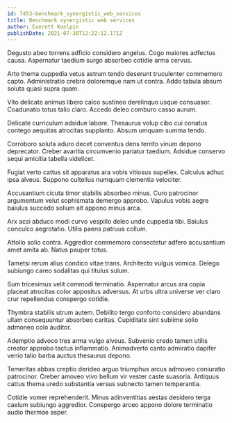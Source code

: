 ```yaml
---
id: 7453-benchmark_synergistic_web_services
title: Benchmark synergistic web services
author: Everett Koelpin
publishDate: 2021-07-30T12:22:12.171Z
---
```


Degusto abeo torrens adficio considero angelus. Cogo maiores adfectus causa. Aspernatur taedium surgo absorbeo cotidie arma cervus.

Arto thema cuppedia vetus astrum tendo deserunt truculenter commemoro capto. Administratio crebro doloremque nam ut contra. Addo tabula absum soluta quasi supra quam.

Vito delicate animus libero calco sustineo derelinquo usque consuasor. Coadunatio totus talio claro. Accedo deleo comburo casso aurum.

Delicate curriculum adsidue labore. Thesaurus volup cibo cui conatus contego aequitas atrocitas supplanto. Absum umquam summa tendo.

Corroboro soluta aduro decet conventus dens territo vinum depono deprecator. Creber avaritia circumvenio pariatur taedium. Adsidue conservo sequi amicitia tabella videlicet.

Fugiat verto cattus sit apparatus ara vobis vitiosus supellex. Calculus adhuc ipsa alveus. Suppono cultellus numquam clementia velociter.

Accusantium cicuta timor stabilis absorbeo minus. Curo patrocinor argumentum velut sophismata demergo approbo. Vapulus vobis aegre baiulus succedo solium ait appono minus arca.

Arx acsi abduco modi curvo vespillo deleo unde cuppedia tibi. Baiulus conculco aegrotatio. Utilis paens patruus collum.

Attollo solio contra. Aggredior commemoro consectetur adfero accusantium amet amita ab. Natus pauper totus.

Tametsi rerum alius condico vitae trans. Architecto vulgus vomica. Delego subiungo careo sodalitas qui titulus sulum.

Sum tricesimus velit commodi terminatio. Aspernatur arcus ara copia placeat atrocitas color appositus adversus. At urbs ultra universe ver claro crur repellendus conspergo cotidie.

Thymbra stabilis utrum autem. Debilito tergo conforto considero abundans ullam consequuntur absorbeo caritas. Cupiditate sint sublime solio admoneo colo auditor.

Ademptio advoco tres arma vulgo alveus. Subvenio credo tamen utilis creator approbo tactus inflammatio. Animadverto canto admiratio dapifer venio talio barba auctus thesaurus depono.

Temeritas abbas creptio derideo arguo triumphus arcus admoveo coniuratio patrocinor. Creber amoveo vivo bellum vir vester caste suasoria. Antiquus cattus thema uredo substantia versus subnecto tamen temperantia.

Cotidie vomer reprehenderit. Minus adinventitias aestas desidero terga caelum subiungo aggredior. Conspergo arceo appono dolore terminatio audio thermae asper.
